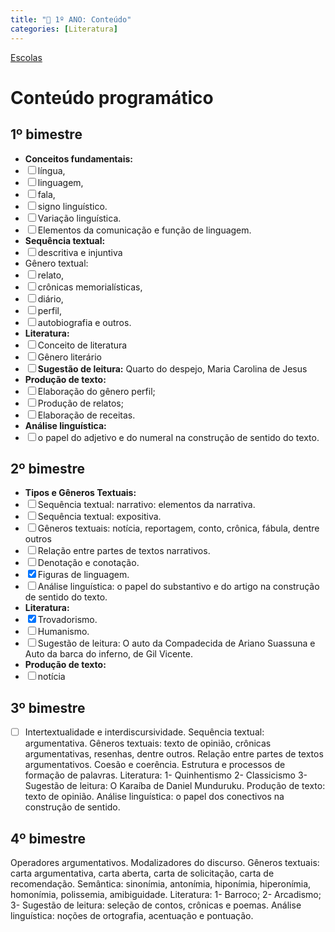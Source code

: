 ```yaml
---
title: "📕 1º ANO: Conteúdo"
categories: [Literatura]
---
```


[Escolas](escolas.html)

# Conteúdo programático

<!-- 1º bimestre -------------------------------------------------------------->
## 1º bimestre
- **Conceitos fundamentais:**
- [ ] língua,
- [ ] linguagem,
- [ ] fala,
- [ ] signo linguístico.
- [ ] Variação linguística.
- [ ] Elementos da comunicação e função de linguagem.
- **Sequência textual:**
- [ ] descritiva e injuntiva
- Gênero textual:
- [ ] relato,
- [ ] crônicas memorialísticas,
- [ ] diário,
- [ ] perfil,
- [ ] autobiografia e outros.
- **Literatura:**
- [ ] Conceito de literatura
- [ ] Gênero literário
- [ ] **Sugestão de leitura:** Quarto do despejo, Maria Carolina de Jesus
- **Produção de texto:**
- [ ] Elaboração do gênero perfil;
- [ ] Produção de relatos;
- [ ] Elaboração de receitas.
- **Análise linguística:**
- [ ] o papel do adjetivo e do numeral na construção de sentido do texto.

<!-- 2º bimestre -------------------------------------------------------------->
## 2º bimestre
- **Tipos e Gêneros Textuais:**
- [ ] Sequência textual: narrativo: elementos da narrativa.
- [ ] Sequência textual: expositiva.
- [ ] Gêneros textuais: notícia, reportagem, conto, crônica, fábula, dentre outros
- [ ] Relação entre partes de textos narrativos.
- [ ] Denotação e conotação.
- [x] Figuras de linguagem.
- [ ] Análise linguística: o papel do substantivo e do artigo na construção de sentido do texto.
- **Literatura:**
- [x] Trovadorismo.
- [ ] Humanismo.
- [ ] Sugestão de leitura: O auto da Compadecida de Ariano Suassuna e Auto da barca do inferno, de Gil Vicente.
- **Produção de texto:** 
- [ ] notícia


<!-- 3º bimestre -------------------------------------------------------------->
## 3º bimestre
- [ ] Intertextualidade e interdiscursividade.
Sequência textual: argumentativa.
Gêneros textuais: texto de opinião, crônicas argumentativas, resenhas, dentre outros. Relação entre partes de textos argumentativos.
Coesão e coerência.
Estrutura e processos de formação de palavras.
Literatura:
1- Quinhentismo
2- Classicismo
3- Sugestão de leitura: O Karaíba de Daniel Munduruku.
Produção de texto: texto de opinião.
Análise linguística: o papel dos conectivos na construção de sentido.

<!-- 4º bimestre -------------------------------------------------------------->
## 4º bimestre
Operadores argumentativos.
Modalizadores do discurso.
Gêneros textuais: carta argumentativa, carta aberta, carta de solicitação, carta de recomendação. Semântica: sinonímia, antonímia, hiponímia, hiperonímia, homonímia, polissemia, amibiguidade. Literatura:
1- Barroco;
2- Arcadismo;
3- Sugestão de leitura: seleção de contos, crônicas e poemas.
Análise linguística: noções de ortografia, acentuação e pontuação.